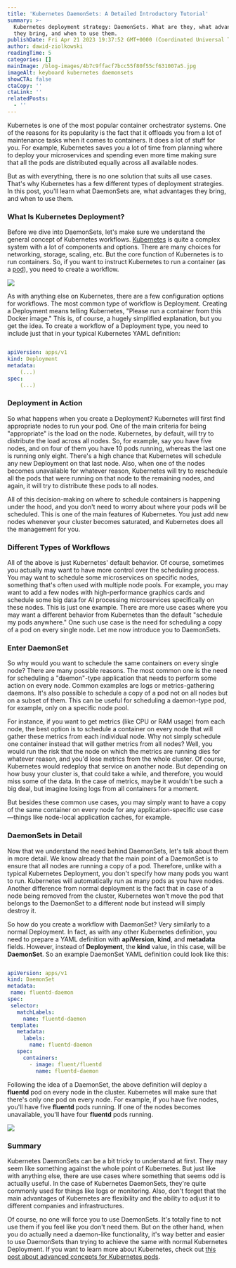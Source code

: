 ```yaml
---
title: 'Kubernetes DaemonSets: A Detailed Introductory Tutorial'
summary: >-
  Kubernetes deployment strategy: DaemonSets. What are they, what advantages
  they bring, and when to use them.
publishDate: Fri Apr 21 2023 19:37:52 GMT+0000 (Coordinated Universal Time)
author: dawid-ziolkowski
readingTime: 5
categories: []
mainImage: /blog-images/4b7c9ffacf7bcc55f80f55cf631007a5.jpg
imageAlt: keyboard kubernetes daemonsets
showCTA: false
ctaCopy: ''
ctaLink: ''
relatedPosts:
  - ''
---
```


Kubernetes is one of the most popular container orchestrator systems. One of the reasons for its popularity is the fact that it offloads you from a lot of maintenance tasks when it comes to containers. It does a lot of stuff for you. For example, Kubernetes saves you a lot of time from planning where to deploy your microservices and spending even more time making sure that all the pods are distributed equally across all available nodes.

But as with everything, there is no one solution that suits all use cases. That's why Kubernetes has a few different types of deployment strategies. In this post, you'll learn what DaemonSets are, what advantages they bring, and when to use them.

### What Is Kubernetes Deployment?

Before we dive into DaemonSets, let's make sure we understand the general concept of Kubernetes workflows. [Kubernetes](https://en.wikipedia.org/wiki/Kubernetes) is quite a complex system with a lot of components and options. There are many choices for networking, storage, scaling, etc. But the core function of Kubernetes is to run containers. So, if you want to instruct Kubernetes to run a container (as a [pod](https://kubernetes.io/docs/concepts/workloads/pods/)), you need to create a workflow.

![](/blog-images/629886596ac84b7eb89ebf0aa8228d19.png)

As with anything else on Kubernetes, there are a few configuration options for workflows. The most common type of workflow is Deployment. Creating a Deployment means telling Kubernetes, "Please run a container from this Docker image." This is, of course, a hugely simplified explanation, but you get the idea. To create a workflow of a Deployment type, you need to include just that in your typical Kubernetes YAML definition:

```yaml

apiVersion: apps/v1
kind: Deployment
metadata:
	(...)
spec:
	(...)

```

### Deployment in Action

So what happens when you create a Deployment? Kubernetes will first find appropriate nodes to run your pod. One of the main criteria for being "appropriate" is the load on the node. Kubernetes, by default, will try to distribute the load across all nodes. So, for example, say you have five nodes, and on four of them you have 10 pods running, whereas the last one is running only eight. There's a high chance that Kubernetes will schedule any new Deployment on that last node. Also, when one of the nodes becomes unavailable for whatever reason, Kubernetes will try to reschedule all the pods that were running on that node to the remaining nodes, and again, it will try to distribute these pods to all nodes.

All of this decision-making on where to schedule containers is happening under the hood, and you don't need to worry about where your pods will be scheduled. This is one of the main features of Kubernetes. You just add new nodes whenever your cluster becomes saturated, and Kubernetes does all the management for you.

### Different Types of Workflows

All of the above is just Kubernetes' default behavior. Of course, sometimes you actually may want to have more control over the scheduling process. You may want to schedule some microservices on specific nodes, something that's often used with multiple node pools. For example, you may want to add a few nodes with high-performance graphics cards and schedule some big data for AI processing microservices specifically on these nodes. This is just one example. There are more use cases where you may want a different behavior from Kubernetes than the default "schedule my pods anywhere." One such use case is the need for scheduling a copy of a pod on every single node. Let me now introduce you to DaemonSets.

### Enter DaemonSet

So why would you want to schedule the same containers on every single node? There are many possible reasons. The most common one is the need for scheduling a "daemon"-type application that needs to perform some action on every node. Common examples are logs or metrics-gathering daemons. It's also possible to schedule a copy of a pod not on all nodes but on a subset of them. This can be useful for scheduling a daemon-type pod, for example, only on a specific node pool.

For instance, if you want to get metrics (like CPU or RAM usage) from each node, the best option is to schedule a container on every node that will gather these metrics from each individual node. Why not simply schedule one container instead that will gather metrics from all nodes? Well, you would run the risk that the node on which the metrics are running dies for whatever reason, and you'd lose metrics from the whole cluster. Of course, Kubernetes would redeploy that service on another node. But depending on how busy your cluster is, that could take a while, and therefore, you would miss some of the data. In the case of metrics, maybe it wouldn't be such a big deal, but imagine losing logs from all containers for a moment.

But besides these common use cases, you may simply want to have a copy of the same container on every node for any application-specific use case—things like node-local application caches, for example.

### DaemonSets in Detail

Now that we understand the need behind DaemonSets, let's talk about them in more detail. We know already that the main point of a DaemonSet is to ensure that all nodes are running a copy of a pod. Therefore, unlike with a typical Kubernetes Deployment, you don't specify how many pods you want to run. Kubernetes will automatically run as many pods as you have nodes. Another difference from normal deployment is the fact that in case of a node being removed from the cluster, Kubernetes won't move the pod that belongs to the DaemonSet to a different node but instead will simply destroy it.

So how do you create a workflow with DaemonSet? Very similarly to a normal Deployment. In fact, as with any other Kubernetes definition, you need to prepare a YAML definition with **apiVersion**, **kind**, and **metadata** fields. However, instead of **Deployment**, the **kind** value, in this case, will be **DaemonSet**. So an example DaemonSet YAML definition could look like this:

```yaml

apiVersion: apps/v1
kind: DaemonSet
metadata:
 name: fluentd-daemon
spec:
 selector:
   matchLabels:
     name: fluentd-daemon
 template:
   metadata:
     labels:
       name: fluentd-daemon
   spec:
     containers:
       - image: fluent/fluentd
         name: fluentd-daemon

```

Following the idea of a DaemonSet, the above definition will deploy a **fluentd** pod on every node in the cluster. Kubernetes will make sure that there's only one pod on every node. For example, if you have five nodes, you'll have five **fluentd** pods running. If one of the nodes becomes unavailable, you'll have four **fluentd** pods running.

![](/blog-images/93e833a771bb0786e80b1ab5172856b9.png)

### Summary

Kubernetes DaemonSets can be a bit tricky to understand at first. They may seem like something against the whole point of Kubernetes. But just like with anything else, there are use cases where something that seems odd is actually useful. In the case of Kubernetes DaemonSets, they're quite commonly used for things like logs or monitoring. Also, don't forget that the main advantages of Kubernetes are flexibility and the ability to adjust it to different companies and infrastructures.

Of course, no one will force you to use DaemonSets. It's totally fine to not use them if you feel like you don't need them. But on the other hand, when you do actually need a daemon-like functionality, it's way better and easier to use DaemonSets than trying to achieve the same with normal Kubernetes Deployment. If you want to learn more about Kubernetes, check out [this post about advanced concepts for Kubernetes pods](https://releasehub.com/blog/kubernetes-pods-advanced-concepts-explained).